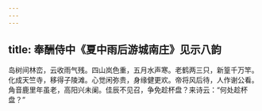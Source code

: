 ```yaml
---
---
---
```

title: 奉酬侍中《夏中雨后游城南庄》见示八韵
---



岛树间林峦，云收雨气残。四山岚色重，五月水声寒。老鹤两三只，新篁千万竿。化成天竺寺，移得子陵滩。心觉闲弥贵，身缘健更欢。帝将风后待，人作谢公看。角音鹿里年虽老，高阳兴未阑。佳辰不见召，争免趁杯盘？来诗云：“何处趁杯盘？”
